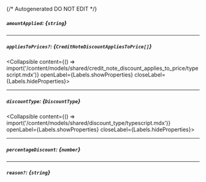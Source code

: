 {/* Autogenerated DO NOT EDIT  */}

##### `amountApplied`: *{`string`}*

---
##### `appliesToPrices?`: *{`CreditNoteDiscountAppliesToPrice[]`}*
<Collapsible content={() => import('/content/models/shared/credit_note_discount_applies_to_price/typescript.mdx')} openLabel={Labels.showProperties} closeLabel={Labels.hideProperties}>
</Collapsible>

---
##### `discountType`: *{`DiscountType`}*
<Collapsible content={() => import('/content/models/shared/discount_type/typescript.mdx')} openLabel={Labels.showProperties} closeLabel={Labels.hideProperties}>
</Collapsible>

---
##### `percentageDiscount`: *{`number`}*

---
##### `reason?`: *{`string`}*


